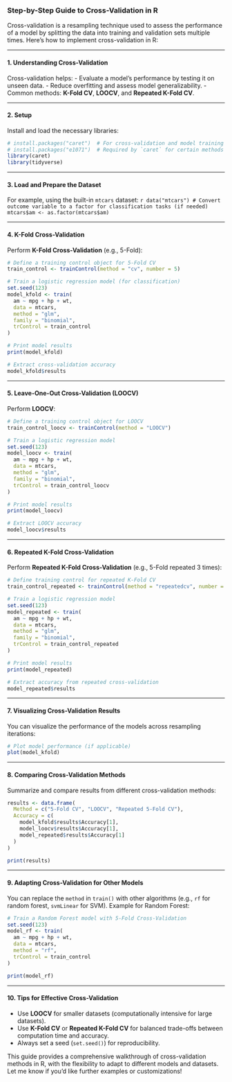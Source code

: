 ### Step-by-Step Guide to Cross-Validation in R

Cross-validation is a resampling technique used to assess the performance of a model by splitting the data into training and validation sets multiple times. Here’s how to implement cross-validation in R:

  ---

#### **1. Understanding Cross-Validation**

  Cross-validation helps:
  - Evaluate a model’s performance by testing it on unseen data.
- Reduce overfitting and assess model generalizability.
- Common methods: **K-Fold CV**, **LOOCV**, and **Repeated K-Fold CV**.

---

#### **2. Setup**

  Install and load the necessary libraries:

```{r}
# install.packages("caret")  # For cross-validation and model training
# install.packages("e1071")  # Required by `caret` for certain methods
library(caret)
library(tidyverse)
```

---

#### **3. Load and Prepare the Dataset**

  For example, using the built-in `mtcars` dataset:
 ```{r}
data("mtcars")
# Convert outcome variable to a factor for classification tasks (if needed)
mtcars$am <- as.factor(mtcars$am)
```

---

#### **4. K-Fold Cross-Validation**

  Perform **K-Fold Cross-Validation** (e.g., 5-Fold):
```{r}
# Define a training control object for 5-Fold CV
train_control <- trainControl(method = "cv", number = 5)

# Train a logistic regression model (for classification)
set.seed(123)
model_kfold <- train(
  am ~ mpg + hp + wt,
  data = mtcars,
  method = "glm",
  family = "binomial",
  trControl = train_control
)

# Print model results
print(model_kfold)

# Extract cross-validation accuracy
model_kfold$results
```

---

#### **5. Leave-One-Out Cross-Validation (LOOCV)**

  Perform **LOOCV**:
```{r}
# Define a training control object for LOOCV
train_control_loocv <- trainControl(method = "LOOCV")

# Train a logistic regression model
set.seed(123)
model_loocv <- train(
  am ~ mpg + hp + wt,
  data = mtcars,
  method = "glm",
  family = "binomial",
  trControl = train_control_loocv
)

# Print model results
print(model_loocv)

# Extract LOOCV accuracy
model_loocv$results
```

---

#### **6. Repeated K-Fold Cross-Validation**

  Perform **Repeated K-Fold Cross-Validation** (e.g., 5-Fold repeated 3 times):
```{r}
# Define training control for repeated K-Fold CV
train_control_repeated <- trainControl(method = "repeatedcv", number = 5, repeats = 3)

# Train a logistic regression model
set.seed(123)
model_repeated <- train(
  am ~ mpg + hp + wt,
  data = mtcars,
  method = "glm",
  family = "binomial",
  trControl = train_control_repeated
)

# Print model results
print(model_repeated)

# Extract accuracy from repeated cross-validation
model_repeated$results
```

---

#### **7. Visualizing Cross-Validation Results**

  You can visualize the performance of the models across resampling iterations:
```{r}
# Plot model performance (if applicable)
plot(model_kfold)
```

---

#### **8. Comparing Cross-Validation Methods**

  Summarize and compare results from different cross-validation methods:

```{r}
results <- data.frame(
  Method = c("5-Fold CV", "LOOCV", "Repeated 5-Fold CV"),
  Accuracy = c(
    model_kfold$results$Accuracy[1],
    model_loocv$results$Accuracy[1],
    model_repeated$results$Accuracy[1]
  )
)

print(results)
```

---

#### **9. Adapting Cross-Validation for Other Models**

  You can replace the `method` in `train()` with other algorithms (e.g., `rf` for random forest, `svmLinear` for SVM). Example for Random Forest:
```{r}
# Train a Random Forest model with 5-Fold Cross-Validation
set.seed(123)
model_rf <- train(
  am ~ mpg + hp + wt,
  data = mtcars,
  method = "rf",
  trControl = train_control
)

print(model_rf)
```

---

#### **10. Tips for Effective Cross-Validation**
  - Use **LOOCV** for smaller datasets (computationally intensive for large datasets).
- Use **K-Fold CV** or **Repeated K-Fold CV** for balanced trade-offs between computation time and accuracy.
- Always set a seed (`set.seed()`) for reproducibility.

This guide provides a comprehensive walkthrough of cross-validation methods in R, with the flexibility to adapt to different models and datasets. Let me know if you’d like further examples or customizations!
